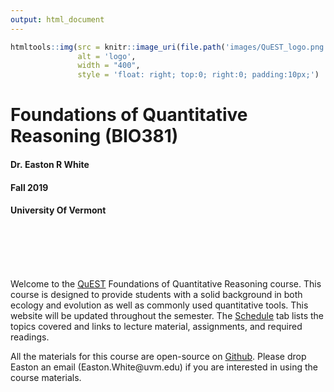 ```yaml
---
output: html_document
---
```


```r
htmltools::img(src = knitr::image_uri(file.path('images/QuEST_logo.png')), 
               alt = 'logo',
               width = "400",
               style = 'float: right; top:0; right:0; padding:10px;')
```


# **Foundations of Quantitative Reasoning (BIO381)**

#### Dr. Easton R White 
#### Fall 2019 
#### University Of Vermont

<br><br><br><br>

Welcome to the [QuEST](https://www.uvm.edu/quest) Foundations of Quantitative Reasoning course. This course is designed to provide students with a solid background in both ecology and evolution as well as commonly used quantitative tools. This website will be updated throughout the semester. The [Schedule](https://erwhite1.github.io/QuantReasoning/schedule.html) tab lists the topics covered and links to lecture material, assignments, and required readings.

All the materials for this course are open-source on [Github](https://github.com/erwhite1/QuantReasoning). Please drop Easton an email (Easton.White@uvm.edu) if you are interested in using the course materials.  
